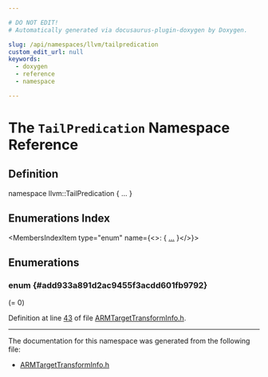 ```yaml
---

# DO NOT EDIT!
# Automatically generated via docusaurus-plugin-doxygen by Doxygen.

slug: /api/namespaces/llvm/tailpredication
custom_edit_url: null
keywords:
  - doxygen
  - reference
  - namespace

---
```





# The `TailPredication` Namespace Reference

<DoxygenPage pluginConfig={pluginConfig}>



## Definition

<CodeBlock>namespace llvm::TailPredication &#123; ... &#125;</CodeBlock>

## Enumerations Index

<MembersIndex>

<MembersIndexItem
  type="enum"
  name={<>:  &#123; <a href="#add933a891d2ac9455f3acdd601fb9792">...</a> &#125;</>}>
</MembersIndexItem>

</MembersIndex>


<SectionDefinition>

## Enumerations

### enum  {#add933a891d2ac9455f3acdd601fb9792}

<MemberDefinition
  prototype="enum llvm::TailPredication::Mode ">

<EnumerationList title="Enumeration values">

<Link id="add933a891d2ac9455f3acdd601fb9792a5448a4137f02372bbc656b53b350497f" />
<EnumerationListItem name="Disabled">
 (= 0)
</EnumerationListItem>

<Link id="add933a891d2ac9455f3acdd601fb9792a67b37c9090c11ce9913ed31450f29b8c" />
<EnumerationListItem name="EnabledNoReductions">

</EnumerationListItem>

<Link id="add933a891d2ac9455f3acdd601fb9792a841e16edfb28a68faec8094ed9a23ffa" />
<EnumerationListItem name="Enabled">

</EnumerationListItem>

<Link id="add933a891d2ac9455f3acdd601fb9792a78e1a49454a8e08fc1fd01e20546ae66" />
<EnumerationListItem name="ForceEnabledNoReductions">

</EnumerationListItem>

<Link id="add933a891d2ac9455f3acdd601fb9792a18aadb67d9afbc65da86bad9df025a5b" />
<EnumerationListItem name="ForceEnabled">

</EnumerationListItem>

</EnumerationList>

Definition at line <a href="/docs/api/files/lib/lib/target/lib/target/arm/armtargettransforminfo-h/#l00043">43</a> of file <a href="/docs/api/files/lib/lib/target/lib/target/arm/armtargettransforminfo-h">ARMTargetTransformInfo.h</a>.
</MemberDefinition>

</SectionDefinition>

<hr/>

The documentation for this namespace was generated from the following file:

<ul>
<li><a href="/docs/api/files/lib/lib/target/lib/target/arm/armtargettransforminfo-h">ARMTargetTransformInfo.h</a></li>
</ul>

</DoxygenPage>
